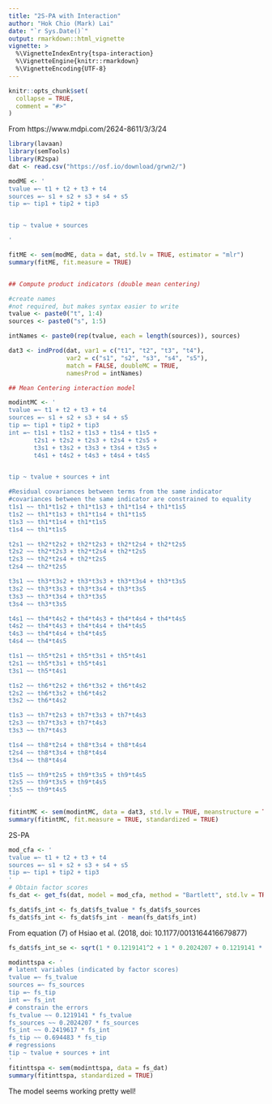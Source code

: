 ```yaml
---
title: "2S-PA with Interaction"
author: "Hok Chio (Mark) Lai"
date: "`r Sys.Date()`"
output: rmarkdown::html_vignette
vignette: >
  %\VignetteIndexEntry{tspa-interaction}
  %\VignetteEngine{knitr::rmarkdown}
  %\VignetteEncoding{UTF-8}
---
```


```r
knitr::opts_chunk$set(
  collapse = TRUE,
  comment = "#>"
)
```

From https://www.mdpi.com/2624-8611/3/3/24

```r
library(lavaan)
library(semTools)
library(R2spa)
dat <- read.csv("https://osf.io/download/grwn2/")
```

```r
modME <- '
tvalue =~ t1 + t2 + t3 + t4
sources =~ s1 + s2 + s3 + s4 + s5
tip =~ tip1 + tip2 + tip3


tip ~ tvalue + sources 

'

fitME <- sem(modME, data = dat, std.lv = TRUE, estimator = "mlr")
summary(fitME, fit.measure = TRUE)


## Compute product indicators (double mean centering)

#create names
#not required, but makes syntax easier to write
tvalue <- paste0("t", 1:4)
sources <- paste0("s", 1:5)

intNames <- paste0(rep(tvalue, each = length(sources)), sources)

dat3 <- indProd(dat, var1 = c("t1", "t2", "t3", "t4"),
                var2 = c("s1", "s2", "s3", "s4", "s5"),
                match = FALSE, doubleMC = TRUE,
                namesProd = intNames)

## Mean Centering interaction model

modintMC <- '
tvalue =~ t1 + t2 + t3 + t4
sources =~ s1 + s2 + s3 + s4 + s5
tip =~ tip1 + tip2 + tip3
int =~ t1s1 + t1s2 + t1s3 + t1s4 + t1s5 +        
       t2s1 + t2s2 + t2s3 + t2s4 + t2s5 + 
       t3s1 + t3s2 + t3s3 + t3s4 + t3s5 + 
       t4s1 + t4s2 + t4s3 + t4s4 + t4s5 


tip ~ tvalue + sources + int

#Residual covariances between terms from the same indicator 
#covariances between the same indicator are constrained to equality
t1s1 ~~ th1*t1s2 + th1*t1s3 + th1*t1s4 + th1*t1s5
t1s2 ~~ th1*t1s3 + th1*t1s4 + th1*t1s5
t1s3 ~~ th1*t1s4 + th1*t1s5
t1s4 ~~ th1*t1s5

t2s1 ~~ th2*t2s2 + th2*t2s3 + th2*t2s4 + th2*t2s5
t2s2 ~~ th2*t2s3 + th2*t2s4 + th2*t2s5
t2s3 ~~ th2*t2s4 + th2*t2s5
t2s4 ~~ th2*t2s5

t3s1 ~~ th3*t3s2 + th3*t3s3 + th3*t3s4 + th3*t3s5
t3s2 ~~ th3*t3s3 + th3*t3s4 + th3*t3s5
t3s3 ~~ th3*t3s4 + th3*t3s5
t3s4 ~~ th3*t3s5

t4s1 ~~ th4*t4s2 + th4*t4s3 + th4*t4s4 + th4*t4s5
t4s2 ~~ th4*t4s3 + th4*t4s4 + th4*t4s5
t4s3 ~~ th4*t4s4 + th4*t4s5
t4s4 ~~ th4*t4s5

t1s1 ~~ th5*t2s1 + th5*t3s1 + th5*t4s1 
t2s1 ~~ th5*t3s1 + th5*t4s1 
t3s1 ~~ th5*t4s1 

t1s2 ~~ th6*t2s2 + th6*t3s2 + th6*t4s2 
t2s2 ~~ th6*t3s2 + th6*t4s2 
t3s2 ~~ th6*t4s2 

t1s3 ~~ th7*t2s3 + th7*t3s3 + th7*t4s3 
t2s3 ~~ th7*t3s3 + th7*t4s3 
t3s3 ~~ th7*t4s3 

t1s4 ~~ th8*t2s4 + th8*t3s4 + th8*t4s4 
t2s4 ~~ th8*t3s4 + th8*t4s4 
t3s4 ~~ th8*t4s4 

t1s5 ~~ th9*t2s5 + th9*t3s5 + th9*t4s5 
t2s5 ~~ th9*t3s5 + th9*t4s5 
t3s5 ~~ th9*t4s5 
'

fitintMC <- sem(modintMC, data = dat3, std.lv = TRUE, meanstructure = TRUE)
summary(fitintMC, fit.measure = TRUE, standardized = TRUE)
```

2S-PA

```r
mod_cfa <- '
tvalue =~ t1 + t2 + t3 + t4
sources =~ s1 + s2 + s3 + s4 + s5
tip =~ tip1 + tip2 + tip3
'
# Obtain factor scores
fs_dat <- get_fs(dat, model = mod_cfa, method = "Bartlett", std.lv = TRUE)
```

```r
fs_dat$fs_int <- fs_dat$fs_tvalue * fs_dat$fs_sources
fs_dat$fs_int <- fs_dat$fs_int - mean(fs_dat$fs_int)
```

From equation (7) of Hsiao et al. (2018, doi: 10.1177/0013164416679877)

```r
fs_dat$fs_int_se <- sqrt(1 * 0.1219141^2 + 1 * 0.2024207 + 0.1219141 * 0.2024207)
```

```r
modinttspa <- '
# latent variables (indicated by factor scores)
tvalue =~ fs_tvalue
sources =~ fs_sources
tip =~ fs_tip
int =~ fs_int
# constrain the errors
fs_tvalue ~~ 0.1219141 * fs_tvalue
fs_sources ~~ 0.2024207 * fs_sources
fs_int ~~ 0.2419617 * fs_int
fs_tip ~~ 0.694483 * fs_tip
# regressions
tip ~ tvalue + sources + int
'
fitinttspa <- sem(modinttspa, data = fs_dat)
summary(fitinttspa, standardized = TRUE)
```

The model seems working pretty well!
